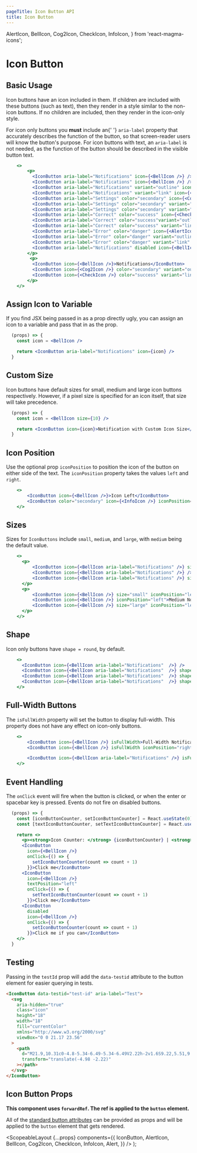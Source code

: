```yaml
---
pageTitle: Icon Button API
title: Icon Button
---
```


  AlertIcon,
  BellIcon,
  Cog2Icon,
  CheckIcon,
  InfoIcon,
} from 'react-magma-icons';

# Icon Button

## Basic Usage

Icon buttons have an icon included in them. If children are included with these buttons (such as text), then they render in a style similar to the non-icon buttons.
If no children are included, then they render in the icon-only style.

<Alert>
  For icon only buttons you <strong>must</strong> include an{' '}
  <code class="inverse">aria-label</code> property that accurately describes the
  function of the button, so that screen-reader users will know the button's
  purpose.
</Alert>
<Alert>
  For icon buttons with text, an <code class="inverse">aria-label</code> is not
  needed, as the function of the button should be described in the visible
  button text.
</Alert>

```.jsx
    <>
        <p>
          <IconButton aria-label="Notifications" icon={<BellIcon />} />
          <IconButton aria-label="Notifications" icon={<BellIcon />} />
          <IconButton aria-label="Notifications" variant="outline" icon={<BellIcon />} />
          <IconButton aria-label="Notifications" variant="link" icon={<BellIcon />} />
          <IconButton aria-label="Settings" color="secondary" icon={<Cog2Icon />} />
          <IconButton aria-label="Settings" color="secondary" variant="outline" icon={<Cog2Icon />} />
          <IconButton aria-label="Settings" color="secondary" variant="link" icon={<Cog2Icon />} />
          <IconButton aria-label="Correct" color="success" icon={<CheckIcon />} />
          <IconButton aria-label="Correct" color="success"variant="outline" icon={<CheckIcon />} />
          <IconButton aria-label="Correct" color="success" variant="link" icon={<CheckIcon />} />
          <IconButton aria-label="Error" color="danger" icon={<AlertIcon />} />
          <IconButton aria-label="Error" color="danger" variant="outline" icon={<AlertIcon />} />
          <IconButton aria-label="Error" color="danger" variant="link" icon={<AlertIcon />} />
          <IconButton aria-label="Notifications" disabled icon={<BellIcon />} />
        </p>
         <p>
          <IconButton icon={<BellIcon />}>Notifications</IconButton>
          <IconButton icon={<Cog2Icon />} color="secondary" variant="outline" >Settings</IconButton>
          <IconButton icon={<CheckIcon />} color="success" variant="link">Submit</IconButton>
        </p>
    </>
```

## Assign Icon to Variable

If you find JSX being passed in as a prop directly ugly, you can assign an icon to a variable and pass that in as the prop.

```.jsx
  (props) => {
    const icon = <BellIcon />

    return <IconButton aria-label="Notifications" icon={icon} />
  }
```

## Custom Size

Icon buttons have default sizes for small, medium and large icon buttons respectively. However, if a pixel size is specified for an icon itself, that size will take precedence.

```.jsx
  (props) => {
    const icon = <BellIcon size={10} />

    return <IconButton icon={icon}>Notification with Custom Icon Size</IconButton>
  }
```

## Icon Position

Use the optional prop `iconPosition` to position the icon of the button on either side of the text.
The `iconPosition` property takes the values `left` and `right`.

```.jsx
    <>
        <IconButton icon={<BellIcon />}>Icon Left</IconButton>
        <IconButton color="secondary" icon={<InfoIcon />} iconPosition="right">Icon Right</IconButton>
    </>
```

## Sizes

Sizes for `IconButtons` include `small`, `medium`, and `large`, with `medium` being the default value.

```.jsx
    <>
      <p>
          <IconButton icon={<BellIcon aria-label="Notifications" />} size="small" />
          <IconButton icon={<BellIcon aria-label="Notifications" />} />
          <IconButton icon={<BellIcon aria-label="Notifications" />} size="large" />
      </p>
      <p>
          <IconButton icon={<BellIcon />} size="small" iconPosition="left">Small Notifications</IconButton>
          <IconButton icon={<BellIcon />} iconPosition="left">Medium Notifications</IconButton>
          <IconButton icon={<BellIcon />} size="large" iconPosition="left">Large Notifications</IconButton>
      </p>
    </>
```

## Shape

Icon only buttons have `shape = round`, by default.

```.jsx
    <>
      <IconButton icon={<BellIcon aria-label="Notifications"  />} />
      <IconButton icon={<BellIcon aria-label="Notifications"  />} shape="fill" />
      <IconButton icon={<BellIcon aria-label="Notifications"  />} shape="rightCap" />
      <IconButton icon={<BellIcon aria-label="Notifications"  />} shape="leftCap" />
    </>
```

## Full-Width Buttons

The `isFullWidth` property will set the button to display full-width. This property does not have any effect on icon-only buttons.

```.jsx
    <>
        <IconButton icon={<BellIcon />} isFullWidth>Full-Width Notifications Button</IconButton>
        <IconButton icon={<BellIcon />} isFullWidth iconPosition="right">Full-Width Notifications Button</IconButton>

        <IconButton icon={<BellIcon aria-label="Notifications" />} isFullWidth />
    </>
```

## Event Handling

The `onClick` event will fire when the button is clicked, or when the enter or spacebar key is pressed.
Events do not fire on disabled buttons.

```.jsx
  (props) => {
    const [iconButtonCounter, setIconButtonCounter] = React.useState(0);
    const [textIconButtonCounter, setTextIconButtonCounter] = React.useState(0);

    return <>
      <p><strong>Icon Counter: </strong> {iconButtonCounter} | <strong>Text Icon Counter: </strong> {textIconButtonCounter}</p>
      <IconButton
        icon={<BellIcon />}
        onClick={() => {
          setIconButtonCounter(count => count + 1)
        }}>Click me</IconButton>
      <IconButton
        icon={<BellIcon />}
        textPosition="left"
        onClick={() => {
          setTextIconButtonCounter(count => count + 1)
        }}>Click me</IconButton>
      <IconButton
        disabled
        icon={<BellIcon />}
        onClick={() => {
          setIconButtonCounter(count => count + 1)
        }}>Click me if you can</IconButton>
    </>
  }
```

## Testing

Passing in the `testId` prop will add the `data-testid` attribute to the button element for easier querying in tests.

```html
<IconButton data-testid="test-id" aria-label="Test">
  <svg
    aria-hidden="true"
    class="icon"
    height="18"
    width="18"
    fill="currentColor"
    xmlns="http://www.w3.org/2000/svg"
    viewBox="0 0 21.17 23.56"
  >
    <path
      d="M21.9,10.31c0-4.8-5.34-6.49-5.34-6.49V2.22h-2v1.6S9.22,5.51,9.22,10.31,7,20.69,5,20.69v1.9h7.38a3.2,3.2,0,0,0,6.39,0h7.39v-1.9c-2,0-4.24-5.59-4.24-10.38Z"
      transform="translate(-4.98 -2.22)"
    ></path>
  </svg>
</IconButton>
```

## Icon Button Props

**This component uses `forwardRef`. The ref is applied to the `button` element.**

All of the [standard button attributes](https://developer.mozilla.org/en-US/docs/Web/HTML/Element/button) can be provided as props and will be applied to the `button` element that gets rendered.

<IconButtonProps />

  <ScopeableLayout
    {...props}
    components={{
      IconButton,
      AlertIcon,
      BellIcon,
      Cog2Icon,
      CheckIcon,
      InfoIcon,
      Alert,
    }}
  />
);
